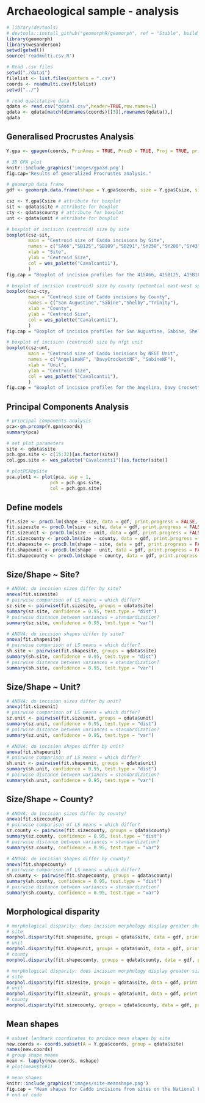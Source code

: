 # Archaeological sample - analysis

```r
# library(devtools)
# devtools::install_github("geomorphR/geomorph", ref = "Stable", build_vignettes = TRUE)
library(geomorph)
library(wesanderson)
setwd(getwd())
source('readmulti.csv.R')

# Read .csv files
setwd("./data1")
filelist <- list.files(pattern = ".csv")
coords <- readmulti.csv(filelist)
setwd("../")

# read qualitative data
qdata <- read.csv("qdata1.csv",header=TRUE,row.names=1)
qdata <- qdata[match(dimnames(coords)[[3]],rownames(qdata)),]
qdata
```

## Generalised Procrustes Analysis

```r
Y.gpa <- gpagen(coords, PrinAxes = TRUE, ProcD = TRUE, Proj = TRUE, print.progress = FALSE)

# 3D GPA plot
knitr::include_graphics('images/gpa3d.png')
fig.cap="Results of generalized Procrustes analysis."

# geomorph data frame
gdf <- geomorph.data.frame(shape = Y.gpa$coords, size = Y.gpa$Csize, site = qdata$site, unit = qdata$unit, county = qdata$county) 

csz <- Y.gpa$Csize # attribute for boxplot
sit <- qdata$site # attribute for boxplot
cty <- qdata$county # attribute for boxplot
unt <- qdata$unit # attribute for boxplot

# boxplot of incision (centroid) size by site
boxplot(csz~sit,
        main = "Centroid size of Caddo incisions by Site",
        names = c("SA66","SB125","SB189","SB291","SY258","SY280","SY43","TN91"),
        xlab = "Site",
        ylab = "Centroid Size",
        col = wes_palette("Cavalcanti1"),
        )
fig.cap = "Boxplot of incision profiles for the 41SA66, 41SB125, 41SB189, 41SB291, 41SY258, 41SY280, 41SY43, and 41TN91 sites."

# boxplot of incision (centroid) size by county (potential east-west spatial differences)
boxplot(csz~cty,
        main = "Centroid size of Caddo incisions by County",
        names = c("San Augustine","Sabine","Shelby","Trinity"),
        xlab = "County",
        ylab = "Centroid Size",
        col = wes_palette("Cavalcanti1"),
        )
fig.cap = "Boxplot of incision profiles for San Augustine, Sabine, Shelby, and Trinity Counties."

# boxplot of incision (centroid) size by nfgt unit
boxplot(csz~unt, 
        main = "Centroid size of Caddo incisions by NFGT Unit",
        names = c("AngelinaNF", "DavyCrockettNF", "SabineNF"),
        xlab = "Unit",
        ylab = "Centroid Size",
        col = wes_palette("Cavalcanti1"),
        )
fig.cap = "Boxplot of incision profiles for the Angelina, Davy Crockett, and Sabine National Forests."
```

## Principal Components Analysis

```r
# principal components analysis
pca<-gm.prcomp(Y.gpa$coords)
summary(pca)

# set plot parameters
site <- qdata$site
pch.gps.site <- c(15:22)[as.factor(site)]
col.gps.site <- wes_palette("Cavalcanti1")[as.factor(site)]

# plotPCAbySite
pca.plot1 <- plot(pca, asp = 1,
                pch = pch.gps.site,
                col = pch.gps.site)
```

## Define models

```r
fit.size <- procD.lm(shape ~ size, data = gdf, print.progress = FALSE, iter = 9999)
fit.sizesite <- procD.lm(size ~ site, data = gdf, print.progress = FALSE, iter = 9999)
fit.sizeunit <- procD.lm(size ~ unit, data = gdf, print.progress = FALSE, iter = 9999)
fit.sizecounty <- procD.lm(size ~ county, data = gdf, print.progress = FALSE, iter = 9999)
fit.shapesite <- procD.lm(shape ~ site, data = gdf, print.progress = FALSE, iter = 9999)
fit.shapeunit <- procD.lm(shape ~ unit, data = gdf, print.progress = FALSE, iter = 9999)
fit.shapecounty <- procD.lm(shape ~ county, data = gdf, print.progress = FALSE, iter = 9999)
```

## Size/Shape ~ Site?

```r
# ANOVA: do incision sizes differ by site?
anova(fit.sizesite)
# pairwise comparison of LS means = which differ?
sz.site <- pairwise(fit.sizesite, groups = qdata$site)
summary(sz.site, confidence = 0.95, test.type = "dist")
# pairwise distance between variances = standardization?
summary(sz.site, confidence = 0.95, test.type = "var")

# ANOVA: do incision shapes differ by site?
anova(fit.shapesite)
# pairwise comparison of LS means = which differ?
sh.site <- pairwise(fit.shapesite, groups = qdata$site)
summary(sh.site, confidence = 0.95, test.type = "dist")
# pairwise distance between variances = standardization?
summary(sh.site, confidence = 0.95, test.type = "var")
```

## Size/Shape ~ Unit?

```r
# ANOVA: do incision sizes differ by unit?
anova(fit.sizeunit)
# pairwise comparison of LS means = which differ?
sz.unit <- pairwise(fit.sizeunit, groups = qdata$unit)
summary(sz.unit, confidence = 0.95, test.type = "dist")
# pairwise distance between variances = standardization?
summary(sz.unit, confidence = 0.95, test.type = "var")

# ANOVA: do incision shapes differ by unit?
anova(fit.shapeunit)
# pairwise comparison of LS means = which differ?
sh.unit <- pairwise(fit.shapeunit, groups = qdata$unit)
summary(sh.unit, confidence = 0.95, test.type = "dist")
# pairwise distance between variances = standardization?
summary(sh.unit, confidence = 0.95, test.type = "var")
```

## Size/Shape ~ County?

```r
# ANOVA: do incision sizes differ by county?
anova(fit.sizecounty)
# pairwise comparison of LS means = which differ?
sz.county <- pairwise(fit.sizecounty, groups = qdata$county)
summary(sz.county, confidence = 0.95, test.type = "dist")
# pairwise distance between variances = standardization?
summary(sz.county, confidence = 0.95, test.type = "var")

# ANOVA: do incision shapes differ by county?
anova(fit.shapecounty)
# pairwise comparison of LS means = which differ?
sh.county <- pairwise(fit.shapecounty, groups = qdata$county)
summary(sh.county, confidence = 0.95, test.type = "dist")
# pairwise distance between variances = standardization?
summary(sh.county, confidence = 0.95, test.type = "var")
```

## Morphological disparity

```r
# morphological disparity: does incision morphology display greater shape variation among individuals relative to site, unit, or county?
# site
morphol.disparity(fit.shapesite, groups = qdata$site, data = gdf, print.progress = FALSE, iter = 9999)
# unit
morphol.disparity(fit.shapeunit, groups = qdata$unit, data = gdf, print.progress = FALSE, iter = 9999)
# county
morphol.disparity(fit.shapecounty, groups = qdata$county, data = gdf, print.progress = FALSE, iter = 9999)

# morphological disparity: does incision morphology display greater size variation among individuals relative to site, unit, or county?
# site
morphol.disparity(fit.sizesite, groups = qdata$site, data = gdf, print.progress = FALSE, iter = 9999)
# unit
morphol.disparity(fit.sizeunit, groups = qdata$unit, data = gdf, print.progress = FALSE, iter = 9999)
# county
morphol.disparity(fit.sizecounty, groups = qdata$county, data = gdf, print.progress = FALSE, iter = 9999)
```

## Mean shapes

```r
# subset landmark coordinates to produce mean shapes by site
new.coords <- coords.subset(A = Y.gpa$coords, group = qdata$site)
names(new.coords)
# group shape means
mean <- lapply(new.coords, mshape)
# plot(mean$tn91)

# mean shapes
knitr::include_graphics('images/site-meanshape.png')
fig.cap = "Mean shapes for Caddo incisions from sites on the National Forests and Grasslands in Texas."
# end of code
```
